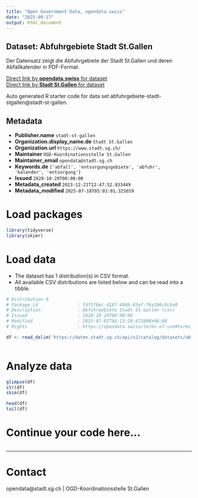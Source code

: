 ```yaml
---
title: "Open Government Data, opendata.swiss"
date: "2025-09-17"
output: html_document
---
```


## Dataset: Abfuhrgebiete Stadt St.Gallen

Der Datensatz zeigt die Abfuhrgebiete der Stadt St.Gallen und deren Abfallkalender in PDF-Format.

[Direct link by **opendata.swiss** for dataset](https://opendata.swiss/de/dataset/abfuhrgebiete-stadt-st-gallen)<br>
[Direct link by **Stadt St.Gallen** for dataset](https://daten.stadt.sg.ch/explore/dataset/abfuhrgebiete-stadt-stgallen/)

Auto generated R starter code for data set abfuhrgebiete-stadt-stgallen@stadt-st-gallen.

## Metadata

- **Publisher.name** `stadt-st-gallen`
- **Organization.display_name.de** `Stadt St.Gallen`
- **Organization.url** `https://www.stadt.sg.ch/`
- **Maintainer** `OGD-Koordinationsstelle St.Gallen`
- **Maintainer_email** `opendata@stadt.sg.ch`
- **Keywords.de** `['abfall', 'entsorgungsgebiete', 'abfuhr', 'kalender', 'entsorgung']`
- **Issued** `2020-10-20T00:00:00`
- **Metadata_created** `2023-12-21T12:47:52.933449`
- **Metadata_modified** `2025-07-18T05:03:01.325659`


# Load packages

```r

library(tidyverse)
library(skimr)

```

# Load data

-   The dataset has 1 distribution(s) in CSV format.
-   All available CSV distributions are listed below and can be read into a tibble.

```r

# Distribution 0
# Package_id               : fdf1f8ec-d18f-4b6b-83ef-76a106c0cba0
# Description              : Abfuhrgebiete Stadt St.Gallen (csv)
# Issued                   : 2020-10-20T00:00:00
# Modified                 : 2025-07-01T04:13:20.871000+00:00
# Rights                   : https://opendata.swiss/terms-of-use#terms_by

df <- read_delim('https://daten.stadt.sg.ch/api/v2/catalog/datasets/abfuhrgebiete-stadt-stgallen/exports/csv?use_labels=true')



```

# Analyze data

```r

glimpse(df)
str(df)
skim(df)

head(df)
tail(df)

```

# Continue your code here...

```r

```

------------------------------------------------------------------------

# Contact

opendata@stadt.sg.ch | OGD-Koordinationsstelle St.Gallen
